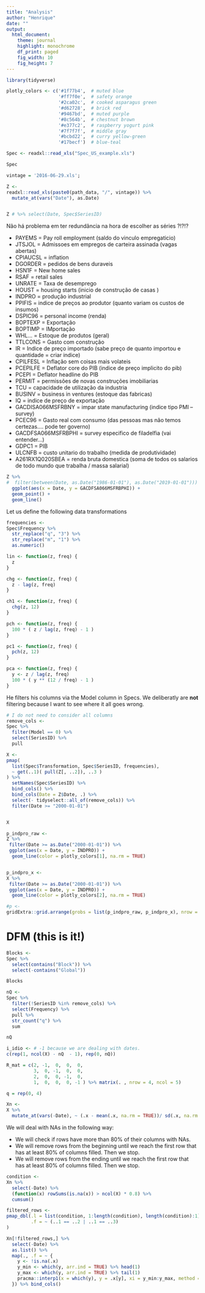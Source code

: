 ```yaml
---
title: "Analysis"
author: "Henrique"
date: ""
output: 
  html_document: 
    theme: journal
    highlight: monochrome
    df_print: paged
    fig_width: 10
    fig_height: 7
---
```


```r
library(tidyverse)

plotly_colors <- c('#1f77b4',  # muted blue
                   '#ff7f0e',  # safety orange
                   '#2ca02c',  # cooked asparagus green
                   '#d62728',  # brick red
                   '#9467bd',  # muted purple
                   '#8c564b',  # chestnut brown
                   '#e377c2',  # raspberry yogurt pink
                   '#7f7f7f',  # middle gray
                   '#bcbd22',  # curry yellow-green
                   '#17becf')  # blue-teal
```

```r
Spec <- readxl::read_xls("Spec_US_example.xls")

Spec
```

```r
vintage = '2016-06-29.xls'; 

Z <- 
readxl::read_xls(paste0(path_data, "/", vintage)) %>% 
  mutate_at(vars("Date"), as.Date)


Z # %>% select(Date, Spec$SeriesID)
```

Não há problema em ter redundância na hora de escolher as séries ?!?!?

 * PAYEMS            = Pay roll employment (saldo do vinculo empregaticio)
 * JTSJOL            = Admissoes em empregos de carteira assinada (vagas abertas)
 * CPIAUCSL          = inflation
 * DGORDER           = pedidos de bens duraveis 
 * HSN1F             = New home sales 
 * RSAF              = retail sales
 * UNRATE            = Taxa de desemprego
 * HOUST             = housing starts (inicio de construção de casas )
 * INDPRO            = produção industrial
 * PPIFIS            = indice de preços ao produtor (quanto variam os custos de insumos)
 * DSPIC96           = personal income (renda)
 * BOPTEXP           = Exportação
 * BOPTIMP           = IMportação
 * WHL...            = Estoque de produtos (geral)
 * TTLCONS           = Gasto com construção
 * IR                = Indice de preço importado (sabe preço de quanto importou e quantidade = criar indice)
 * CPILFESL          = Inflação sem coisas mais volateis
 * PCEPILFE          = Deflator core do PIB (indice de preço implicito do pib)
 * PCEPI             = Deflator headline do PIB
 * PERMIT            = permissões de novas construções imobiliarias
 * TCU               = capacidade de utilização da industria
 * BUSINV            = business in ventures (estoque das fabricas)
 * IQ                = indice de preço de exportação
 * GACDISA066MSFRBNY = impar state manufacturing (indice tipo PMI -- survey)
 * PCEC96 = Gasto real com consumo (das pessoas mas não temos certezas.... pode ter governo)
 * GACDFSA066MSFRBPHI = survey especifico de filadelfia (vai entender...)
 * GDPC1 = PIB
 * ULCNFB = custo unitario do trabalho (medida de produtividade)
 * A261RX1Q020SBEA = renda bruta domestica (soma de todos os salarios de todo mundo que trabalha / massa salarial)

```r
Z %>% 
#  filter(between(Date, as.Date("1986-01-01"), as.Date("2019-01-01"))) %>% 
  ggplot(aes(x = Date, y = GACDFSA066MSFRBPHI)) +
  geom_point() +
  geom_line()
```

Let us define the following data transformations
```r
frequencies <- 
Spec$Frequency %>% 
  str_replace("q", "3") %>% 
  str_replace("m", "1") %>% 
  as.numeric()

lin <- function(z, freq) {
  z
}

chg <- function(z, freq) {
  z - lag(z, freq)
}

ch1 <- function(z, freq) {
  chg(z, 12)
}

pch <- function(z, freq) {
  100 * ( z / lag(z, freq) - 1 )
}

pc1 <- function(z, freq) {
  pch(z, 12)
}

pca <- function(z, freq) {
  y <- z / lag(z, freq)
  100 * ( y ** (12 / freq) - 1 )
}
```

He filters his columns via the Model column in Specs.
We deliberatly are **not** filtering because I want to see
where it all goes wrong.

```r
# I do not need to consider all columns 
remove_cols <- 
Spec %>% 
  filter(Model == 0) %>% 
  select(SeriesID) %>% 
  pull

X <- 
pmap(
  list(Spec$Transformation, Spec$SeriesID, frequencies),
  ~ get(..1)( pull(Z[, ..2]), ..3 )
) %>% 
  setNames(Spec$SeriesID) %>% 
  bind_cols() %>% 
  bind_cols(Date = Z$Date, .) %>% 
  select(- tidyselect::all_of(remove_cols)) %>% 
  filter(Date >= "2000-01-01")


X
```

```r
p_indpro_raw <- 
Z %>% 
 filter(Date >= as.Date("2000-01-01")) %>% 
 ggplot(aes(x = Date, y = INDPRO)) +
  geom_line(color = plotly_colors[1], na.rm = TRUE) 


p_indpro_x <- 
X %>% 
 filter(Date >= as.Date("2000-01-01")) %>% 
 ggplot(aes(x = Date, y = INDPRO)) +
  geom_line(color = plotly_colors[2], na.rm = TRUE) 

#p <- 
gridExtra::grid.arrange(grobs = list(p_indpro_raw, p_indpro_x), nrow = 2)
```

# DFM (this is it!)
```r
Blocks <- 
Spec %>% 
  select(contains("Block")) %>% 
  select(-contains("Global"))

Blocks

nQ <- 
Spec %>% 
  filter(!SeriesID %in% remove_cols) %>% 
  select(Frequency) %>% 
  pull %>% 
  str_count("q") %>% 
  sum

nQ

i_idio <- # -1 because we are dealing with dates.
c(rep(1, ncol(X) - nQ  - 1), rep(0, nQ))

R_mat = c(2, -1,  0,  0,  0,
          3,  0, -1,  0,  0,
          2,  0,  0, -1,  0,
          1,  0,  0,  0, -1 ) %>% matrix(. , nrow = 4, ncol = 5)

q = rep(0, 4)

Xn <- 
X %>% 
  mutate_at(vars(-Date), ~ (.x - mean(.x, na.rm = TRUE))/ sd(.x, na.rm = TRUE))
```

We will deal with NAs in the following way:

 - We will check if rows have more than 80% of their columns with NAs.
 - We will remove rows from the beginning until we reach the first row that has
   at least 80% of columns filled. Then we stop.
 - We will remove rows from the ending until we reach the first row that has
   at least 80% of columns filled. Then we stop.
  
```r
condition <- 
Xn %>% 
  select(-Date) %>% 
  (function(x) rowSums(is.na(x)) > ncol(X) * 0.8) %>% 
  cumsum() 

filtered_rows <- 
pmap_dbl(.l = list(condition, 1:length(condition), length(condition):1),
         .f = ~ (..1 == ..2 | ..1 == ..3)
)  
```

```r
Xn[!filtered_rows,] %>% 
  select(-Date) %>% 
  as.list() %>% 
  map(., .f = ~ {
    y <- !is.na(.x)
    y_min <- which(y, arr.ind = TRUE) %>% head(1)
    y_max <- which(y, arr.ind = TRUE) %>% tail(1)
    pracma::interp1(x = which(y), y = .x[y], xi = y_min:y_max, method = "spline")
  }) %>% bind_cols()
```

